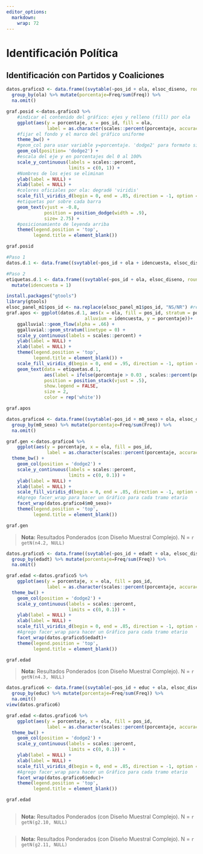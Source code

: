```yaml
---
editor_options: 
  markdown: 
    wrap: 72
---
```


# Identificación Política



## Identificación con Partidos y Coaliciones

<!-- ### Figura 4.2: Identificación política por ola -->

```r
datos.grafico3 <- data.frame((svytable(~pos_id + ola, elsoc_diseno, round = F))) %>%
  group_by(ola) %>% mutate(porcentaje=Freq/sum(Freq)) %>%
  na.omit()
```

```r
graf.posid <-datos.grafico3 %>% 
    #indicar el contenido del gráfico: ejes y relleno (fill) por ola
    ggplot(aes(y = porcentaje, x = pos_id, fill = ola, 
               label = as.character(scales::percent(porcentaje, accuracy = .1)))) +
    #fijar el fondo y el marco del gráfico uniforme
    theme_bw() + 
    #geom_col para usar variable y=porcentaje. 'dodge2' para formato side-to-side
    geom_col(position= 'dodge2') +
    #escala del eje y en porcentajes del 0 al 100%
    scale_y_continuous(labels = scales::percent,
                       limits = c(0, 1)) +
    #Nombres de los ejes se eliminan
    ylab(label = NULL) +
    xlab(label = NULL) +
    #colores oficiales por ola: degradé 'viridis'
    scale_fill_viridis_d(begin = 0, end = .85, direction = -1, option = 'viridis') +
    #etiquetas por sobre cada barra
    geom_text(vjust = -0.8,
              position = position_dodge(width = .9),
              size= 2.75) +
    #posicionamiento de leyenda arriba
    theme(legend.position = 'top',
          legend.title = element_blank())

graf.posid
```

<!-- ### 4.3. Alluvial de cambios de Identificación política (+o-) -->

```r
#Paso 1
datos.d.1 <- data.frame((svytable(~pos_id + ola + idencuesta, elsoc_diseno, round = F))) %>% dplyr::filter(Freq>0)  %>% group_by(ola) %>% mutate(porcentaje=Freq/sum(Freq)) %>% na.omit()

#Paso 2
etiquetas.d.1 <- data.frame((svytable(~pos_id + ola, elsoc_diseno, round = F))) %>% group_by(ola) %>% mutate(porcentaje=Freq/sum(Freq)) %>% na.omit() %>% 
  mutate(idencuesta = 1)
```

```r
install.packages("gtools")
library(gtools)
elsoc_panel_m1$pos_id <- na.replace(elsoc_panel_m1$pos_id, "NS/NR") #recode NA en categoría "NS/NR"
graf.apos <- ggplot(datos.d.1, aes(x = ola, fill = pos_id, stratum = pos_id,
                             alluvium = idencuesta, y = porcentaje))+
    ggalluvial::geom_flow(alpha = .66) + 
    ggalluvial::geom_stratum(linetype = 0) +
    scale_y_continuous(labels = scales::percent) + 
    ylab(label = NULL) +
    xlab(label = NULL) + 
    theme(legend.position = 'top',
          legend.title = element_blank()) +
    scale_fill_viridis_d(begin = 0, end = .95, direction = -1, option = 'viridis') +
    geom_text(data = etiquetas.d.1, 
              aes(label = ifelse(porcentaje > 0.03 , scales::percent(porcentaje, accuracy = .1),"")),
              position = position_stack(vjust = .5),
              show.legend = FALSE,
              size = 2,
              color = rep('white'))

graf.apos
```

<!-- ### 4.4. Sexo, según Identificación política de los chilenos -->

```r
datos.grafico4 <- data.frame((svytable(~pos_id + m0_sexo + ola, elsoc_diseno, round = F))) %>%
  group_by(m0_sexo) %>% mutate(porcentaje=Freq/sum(Freq)) %>%
  na.omit()
```

```r
graf.gen <-datos.grafico4 %>% 
    ggplot(aes(y = porcentaje, x = ola, fill = pos_id, 
               label = as.character(scales::percent(porcentaje, accuracy = .1)))) +
  theme_bw() + 
    geom_col(position = 'dodge2') +
    scale_y_continuous(labels = scales::percent,
                       limits = c(0, 0.1)) +
    ylab(label = NULL) +
    xlab(label = NULL) +
    scale_fill_viridis_d(begin = 0, end = .85, direction = -1, option = 'viridis') +
    #Agrego facer_wrap para hacer un Gráfico para cada tramo etario
    facet_wrap(datos.grafico4$m0_sexo)+
    theme(legend.position = 'top',
          legend.title = element_blank()) 

graf.gen
```


>  **Nota:**  Resultados Ponderados (con Diseño Muestral Complejo). N = `r getN(n4.2, NULL)`

<!-- ### 4.5 Tramo etáreo, según Identificación política de los chilenos -->

```r
datos.grafico5 <- data.frame((svytable(~pos_id + edadt + ola, elsoc_diseno, round = F))) %>%
  group_by(edadt) %>% mutate(porcentaje=Freq/sum(Freq)) %>%
  na.omit()
```

```r
graf.edad <-datos.grafico5 %>% 
    ggplot(aes(y = porcentaje, x = ola, fill = pos_id, 
               label = as.character(scales::percent(porcentaje, accuracy = .1)))) +
  theme_bw() + 
    geom_col(position = 'dodge2') +
    scale_y_continuous(labels = scales::percent,
                       limits = c(0, 0.1)) +
    ylab(label = NULL) +
    xlab(label = NULL) +
    scale_fill_viridis_d(begin = 0, end = .85, direction = -1, option = 'viridis') +
    #Agrego facer_wrap para hacer un Gráfico para cada tramo etario
    facet_wrap(datos.grafico5$edadt)+
    theme(legend.position = 'top',
          legend.title = element_blank())

graf.edad
```


>  **Nota:**  Resultados Ponderados (con Diseño Muestral Complejo). N = `r getN(n4.3, NULL)`

<!-- ### 4.6 Nivel educacional, según Identificación política de los chilenos -->

```r
datos.grafico6 <- data.frame((svytable(~pos_id + educ + ola, elsoc_diseno, round = F))) %>%
  group_by(educ) %>% mutate(porcentaje=Freq/sum(Freq)) %>%
  na.omit()
view(datos.grafico6)
```

```r
graf.edad <-datos.grafico6 %>% 
    ggplot(aes(y = porcentaje, x = ola, fill = pos_id, 
               label = as.character(scales::percent(porcentaje, accuracy = .1)))) +
  theme_bw() + 
    geom_col(position = 'dodge2') +
    scale_y_continuous(labels = scales::percent,
                       limits = c(0, 0.1)) +
    ylab(label = NULL) +
    xlab(label = NULL) +
    scale_fill_viridis_d(begin = 0, end = .85, direction = -1, option = 'viridis') +
    #Agrego facer_wrap para hacer un Gráfico para cada tramo etario
    facet_wrap(datos.grafico6$educ)+
    theme(legend.position = 'top',
          legend.title = element_blank())

graf.edad
```


<!-- ### 2.10 Cambios en identificación con algún partido o coalición política entre 2016 y 2019, según posición ideológica (en 2016) -->
```r

```

>  **Nota:**  Resultados Ponderados (con Diseño Muestral Complejo). N = `r getN(g2.10, NULL)`


<!-- ### 2.11 Cambios en identificación con algún partido o coalición política entre 2016 y 2019, según interés (en 2016) -->
```r

```

>  **Nota:**  Resultados Ponderados (con Diseño Muestral Complejo). N = `r getN(g2.11, NULL)`
